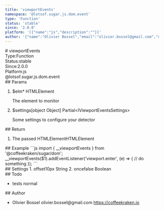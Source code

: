 ```yaml
---
title: 'viewportEvents'
namespace: '@lotsof.sugar.js.dom.event'
type: 'Function'
status: 'stable'
since: '2.0.0'
platform: '[{"name":"js","description":""}]'
author: '{"name":"Olivier Bossel","email":"olivier.bossel@gmail.com","url":"https://coffeekraken.io"}'
---
```

<div class="docmap-mdx">
# viewportEvents
<div class="_metas">
<div class="_type"><span class="_type-label">Type:</span><span class="_type-value">Function</span></div>
<div class="_status"><span class="_status-label">Status:</span><span class="_status-value -stable">stable</span></div>
<div class="_since"><span class="_since-label">Since:</span><span class="_since-value">2.0.0</span></div>
<div class="_platform"><span class="_platform-label">Platform:</span><span class="_platform-value">js</span></div>
</div>
<div class="_namespace">@lotsof.sugar.js.dom.event</div>
<div class="_params">
## Params
<ol class="_list">
<li class="_item">
<span class="_name">$elm<span class="_required">*</span></span><span class="_default"></span> <span class="_type">HTMLElement</span>
<p class="_description">The element to monitor</p>
</li>
<li class="_item">
<span class="_name">$settings</span><span class="_default">[object Object]</span> <span class="_type">Partial&lt;IViewportEventsSettings&gt;</span>
<p class="_description">Some settings to configure your detector</p>
</li>
</ol>
</div>
<div class="_return">
## Return
<ol class="_list">
<li class="_item">
<span class="_description">The passed HTMLElement</span><span class="_default"></span><span class="_type">HTMLElement</span>
</li>
</ol>
</div>
<div class="_examples">
## Example
```js
import { __viewportEvents } from '@coffeekraken/sugar/dom';
__viewportEvents($1).addEventListener('viewport.enter', (e) => {
     // do something
});
```
</div>
<div class="_settings">
## Settings
1. <span class="_name">offset</span><span class="_default">10px</span> <span class="_type">String</span>
2. <span class="_name">once</span><span class="_default">false</span> <span class="_type">Boolean</span>
</div>
<div class="_todo">
## Todo
<ul class="_list">
<li class="_item">
<span class="_description">tests</span>
<span class="_priority -normal">normal</span>
</li>
</ul>
</div>
<div class="_author">
## Author
<ul class="_list">
<li class="_item">
<span class="_name">Olivier Bossel</span>
<span class="_email">olivier.bossel@gmail.com</span>
<a href="https://coffeekraken.io" target="_blank" class="_url">https://coffeekraken.io</a>
</li>
</ul>
</div>
</div>